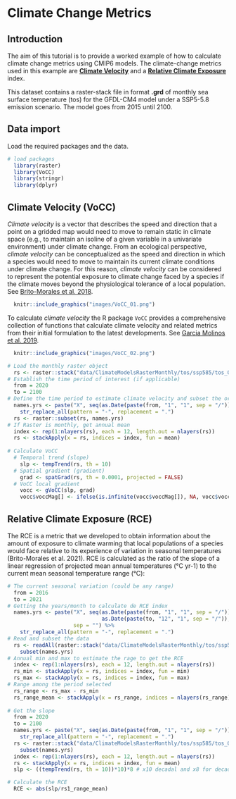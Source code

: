 # Climate Change Metrics

## Introduction

The aim of this tutorial is to provide a worked example of how to calculate climate change metrics using CMIP6 models. The climate-change metrics used in this example are [**Climate Velocity**](https://science.sciencemag.org/content/334/6056/652.abstract) and a [**Relative Climate Exposure**](https://www.researchsquare.com/article/rs-421078/v1) index.

This dataset contains a raster-stack file in format **.grd** of monthly sea surface temperature (tos) for the GFDL-CM4 model under a SSP5-5.8 emission scenario. The model goes from 2015 until 2100.

## Data import

Load the required packages and the data.

```r
# load packages
  library(raster)
  library(VoCC)
  library(stringr)
  library(dplyr)
```

## Climate Velocity (VoCC)

_Climate velocity_ is a vector that describes the speed and direction that a point on a gridded map would need to move to remain static in climate space (e.g., to maintain an isoline of a given variable in a univariate environment) under climate change. From an ecological perspective, _climate velocity_ can be conceptualized as the speed and direction in which a species would need to move to maintain its current climate conditions under climate change. For this reason, _climate velocity_ can be considered to represent the potential exposure to climate change faced by a species if the climate moves beyond the physiological tolerance of a local population. See [Brito-Morales et al. 2018](https://www.sciencedirect.com/science/article/pii/S0169534718300636?casa_token=x8K3zBG-CkwAAAAA:HiDxHChsoKHoonPvIPKOSNQMu3krUEUcMFYOBUYdRLuEhikg2MJ6MdyRKOHenfk3frdXMLjAeyc).

```r
  knitr::include_graphics("images/VoCC_01.png")
```

To calculate _climate velocity_ the R package `VoCC` provides a comprehensive collection of functions that calculate climate velocity and related metrics from their initial formulation to the latest developments. See [Garcia Molinos et al. 2019](https://besjournals.onlinelibrary.wiley.com/doi/full/10.1111/2041-210X.13295).

```r
  knitr::include_graphics("images/VoCC_02.png")
```

```r
# Load the monthly raster object
  rs <- raster::stack("data/ClimateModelsRasterMonthly/tos/ssp585/tos_Omon_GFDL-CM4_ssp585_2015-2100.grd")
# Establish the time period of interest (if applicable)
  from = 2020
  to = 2100
# Define the time period to estimate climate velocity and subset the original raster
  names.yrs <- paste("X", seq(as.Date(paste(from, "1", "1", sep = "/")), as.Date(paste(to, "12", "1", sep = "/")), by = "month"), sep = "") %>%
    str_replace_all(pattern = "-", replacement = ".")
  rs <- raster::subset(rs, names.yrs)
# If Raster is monthly, get annual mean
  index <- rep(1:nlayers(rs), each = 12, length.out = nlayers(rs))
  rs <- stackApply(x = rs, indices = index, fun = mean)
  
# Calculate VoCC
  # Temporal trend (slope)
    slp <- tempTrend(rs, th = 10)
  # Spatial gradient (gradient)
    grad <- spatGrad(rs, th = 0.0001, projected = FALSE)
  # VoCC local gradient
    vocc <- gVoCC(slp, grad)
    vocc$voccMag[] <- ifelse(is.infinite(vocc$voccMag[]), NA, vocc$voccMag[]) # replace inf with NAs
```

## Relative Climate Exposure (RCE)

The RCE is a metric that we developed to obtain information about the amount of exposure to climate warming that local populations of a species would face relative to its experience of variation in seasonal temperatures (Brito-Morales et al. 2021). RCE is calculated as the ratio of the slope of a linear regression of projected mean annual temperatures (°C yr-1) to the current mean seasonal temperature range (°C):

```r
# The current seasonal variation (could be any range)
  from = 2016
  to = 2021
# Getting the years/month to calculate de RCE index
  names.yrs <- paste("X", seq(as.Date(paste(from, "1", "1", sep = "/")), 
                              as.Date(paste(to, "12", "1", sep = "/")), by = "month"), 
                     sep = "") %>%
    str_replace_all(pattern = "-", replacement = ".")
# Read and subset the data
  rs <- readAll(raster::stack("data/ClimateModelsRasterMonthly/tos/ssp585/tos_Omon_GFDL-CM4_ssp585_2015-2100.grd")) %>% 
    subset(names.yrs)
# Annual min and max to estimate the rage to get the RCE
  index <- rep(1:nlayers(rs), each = 12, length.out = nlayers(rs))
  rs_min <- stackApply(x = rs, indices = index, fun = min)
  rs_max <- stackApply(x = rs, indices = index, fun = max)
# Range among the period selected
  rs_range <- rs_max - rs_min
  rs_range_mean <- stackApply(x = rs_range, indices = nlayers(rs_range), fun = mean)
  
# Get the slope
  from = 2020
  to = 2100
  names.yrs <- paste("X", seq(as.Date(paste(from, "1", "1", sep = "/")), as.Date(paste(to, "12", "1", sep = "/")), by = "month"), sep = "") %>%
    str_replace_all(pattern = "-", replacement = ".")
  rs <- raster::stack("data/ClimateModelsRasterMonthly/tos/ssp585/tos_Omon_GFDL-CM4_ssp585_2015-2100.grd") %>% 
    subset(names.yrs)
  index <- rep(1:nlayers(rs), each = 12, length.out = nlayers(rs))
  rs <- stackApply(x = rs, indices = index, fun = mean)
  slp <- ((tempTrend(rs, th = 10))*10)*8 # x10 decadal and x8 for decades (2020-2100)

# Calculate the RCE
  RCE <- abs(slp/rs1_range_mean)
```






